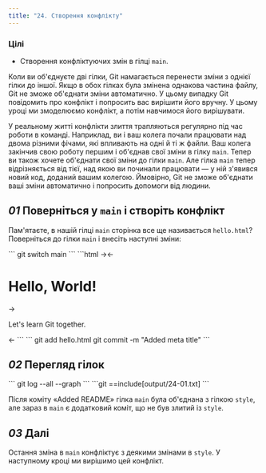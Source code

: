 ```yaml
---
title: "24. Створення конфлікту"
---
```


### Цілі

- Створення конфліктуючих змін в гілці `main`.

Коли ви об'єднуєте дві гілки, Git намагається перенести зміни з однієї гілки до іншої. Якщо в обох гілках була змінена однакова частина файлу, Git не зможе об'єднати зміни автоматично. У цьому випадку Git повідомить про конфлікт і попросить вас вирішити його вручну. У цьому уроці ми змоделюємо конфлікт, а потім навчимося його вирішувати.

У реальному житті конфлікти злиття трапляються регулярно під час роботи в команді. Наприклад, ви і ваш колега почали працювати над двома різними фічами, які впливають на одні й ті ж файли. Ваш колега закінчив свою роботу першим і об'єднав свої зміни в гілку `main`. Тепер ви також хочете об'єднати свої зміни до гілки `main`. Але гілка `main` тепер відрізняється від тієї, над якою ви починали працювати — у ній з'явився новий код, доданий вашим колегою. Ймовірно, Git не зможе об'єднати ваші зміни автоматично і попросить допомоги від людини.

## _01_ Поверніться у `main` і створіть конфлікт

Пам'ятаєте, в нашій гілці `main` сторінка все ще називається `hello.html`? Поверніться до гілки `main` і внесіть наступні зміни:

<Run no_title={true}>
```
git switch main
```
</Run>

<File file="hello.html">
```html
<!-- Author: Alexander Shvets (alex@githowto.com) -->
<html>
  <head>
    →<title>Hello World Page</title>←
  </head>
  <body>
    <h1>Hello, World!</h1>
    →<p>Let's learn Git together.</p>←
  </body>
</html>
```
</File>

<Run>
```
git add hello.html
git commit -m "Added meta title"
```
</Run>

## _02_ Перегляд гілок

<Run>
```
git log --all --graph
```
</Run>

<Output>
```git
==include[output/24-01.txt]
```
</Output>

Після коміту «Added README» гілка `main` була об'єднана з гілкою `style`, але зараз в `main` є додатковий коміт, що не був злитий із `style`.

## _03_ Далі

Остання зміна в `main` конфліктує з деякими змінами в `style`. У наступному кроці ми вирішимо цей конфлікт.